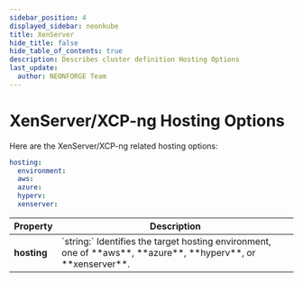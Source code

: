 ```yaml
---
sidebar_position: 4
displayed_sidebar: neonkube
title: XenServer
hide_title: false
hide_table_of_contents: true
description: Describes cluster definition Hosting Options
last_update:
  author: NEONFORGE Team
---
```



# XenServer/XCP-ng Hosting Options

Here are the XenServer/XCP-ng related hosting options:

```yaml
hosting:
  environment:
  aws:
  azure:
  hyperv:
  xenserver: 
```

<table>
    <thead>
        <th>Property</th>
        <th>Description</th>
    </thead>
    <tbody>
        <tr>
            <td><b>hosting</b></td>
            <td>
                `string:` Identifies the target hosting environment, one of **aws**, **azure**, **hyperv**, or **xenserver**.
            </td>
        </tr>
    </tbody>
</table>
